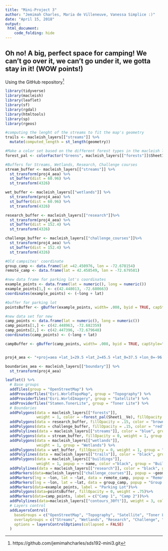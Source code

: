 ```yaml
---
title: "Mini-Project 3"
author: "Jemimah Charles, Maria de Villeneuve, Vanessa Simplice :)"
date: "April 15, 2018"
output: 
 html_document:
    code_folding: hide
---
```

## Oh no! A big, perfect space for camping! We can't go over it, we can't go under it, we gotta stay in it! (WOW points!)

Using the GitHub repository[^1]

[^1]: https://github.com/jemimahcharles/sds192-mini3.git

```r
library(tidyverse)
library(macleish)
library(leaflet)
library(sf)
library(rgdal)
library(htmltools)
library(sp)
library(rgeos)

#computing the lenght of the streams to fit the map's geometry
trails <- macleish_layers[["streams"]] %>%
  mutate(computed_length = st_length(geometry))

#Make a color set based on the different forest types in the macleish layer of forest
forest_pal <- colorFactor("Greens", macleish_layers[["forests"]]$Sheet1__Ve)

#Buffers for Streams, Wetlands, Research, Challenge courses
stream_buffer <- macleish_layers[["streams"]] %>%
  st_transform(proj4_aea) %>%
  st_buffer(dist = 60.96) %>%
  st_transform(4326)

wet_buffer <- macleish_layers[["wetlands"]] %>%
  st_transform(proj4_aea) %>%
  st_buffer(dist = 60.96) %>%
  st_transform(4326)

research_buffer <- macleish_layers[["research"]]%>%
  st_transform(proj4_aea) %>%
  st_buffer(dist = 152.4) %>%
  st_transform(4326)

challenge_buffer <- macleish_layers[["challenge_courses"]]%>%
  st_transform(proj4_aea) %>%
  st_buffer(dist = 152.4) %>%
  st_transform(4326)

#Old campsites' coordinate
group_camp <- data.frame(lat =42.450976, lon = -72.678154)
remote_camp <- data.frame(lat = 42.458549, lon = -72.679581)

#new data frame for parking lot's coordinates
example_points <- data.frame(lat = numeric(), long = numeric())
example_points[1,] <- c(42.448013, -72.680663)
coordinates(example_points) <- (~long + lat)

#buffer for parking lot
pointsBuffer <- gBuffer(example_points, width= .008, byid = TRUE, capStyle="ROUND", joinStyle="ROUND")

#new data set for new 
camp_points <- data.frame(lat = numeric(), long = numeric())
camp_points[1,] <- c(42.448963, -72.682359)
camp_points[2,] <- c(42.447396, -72.679648)
coordinates(camp_points) <- (~long + lat)

campBuffer <- gBuffer(camp_points, width= .008, byid = TRUE, capStyle="ROUND", joinStyle="ROUND")


proj4_aea <- "+proj=aea +lat_1=29.5 +lat_2=45.5 +lat_0=37.5 +lon_0=-96 +x_0=0 +y_0=0 +ellps=GRS80 +datum=NAD83 +units=m +no_defs"

boundaries_aea <- macleish_layers[["boundary"]] %>%
  st_transform(proj4_aea)

leaflet() %>%
  # Base groups
  addTiles(group = "OpenStreetMap") %>%
  addProviderTiles("Esri.WorldTopoMap", group = "Topography") %>%
  addProviderTiles("Esri.WorldImagery", group = "Satellite") %>%
  addProviderTiles("Stamen.TonerLite", group = "Toner Lite") %>%
  # Boundaries
  addPolygons(data = macleish_layers[["forests"]], 
              weight = 1, color = ~forest_pal(Sheet1__Ve), fillOpacity = 0.85, popup = ~ Sheet1__Na, group = "Forest") %>%
  addPolygons(data = research_buffer, fillOpacity = .15, color = "brown", weight = 1, group = "Research") %>%
  addPolygons(data = challenge_buffer, fillOpacity = .15, color = "red", weight = 1, group = "Challenge") %>%
  addPolylines(data = macleish_layers[["streams"]], color = "blue", group = "Streams")%>%
  addPolygons(data = stream_buffer, fillOpacity = 0, weight = 1, group = "Streams") %>%
  addPolygons(data = macleish_layers[["wetlands"]], 
              weight = 1, group = "Wetlands") %>%
  addPolygons(data = wet_buffer, fillOpacity = 0, weight = 1, group = "Wetlands") %>%
  addPolylines(data = macleish_layers[["trails"]], color = "black", group = "Trails")%>%
  addPolygons(data = macleish_layers[["buildings"]], 
              weight = 1, popup = ~ name, color ="black", group = "Buildings") %>%
  addPolylines(data = macleish_layers[["research"]], color = "black", group = "Research")%>%
  addMarkers(data=macleish_layers[["challenge_courses"]], popup = ~geometry, label = "Challenge Course", group = "Challenge") %>%
  addMarkers(lng = ~lon, lat = ~lat, data = remote_camp, popup = "Remote Campsite") %>%
  addMarkers(lng = ~lon, lat = ~lat, data = group_camp, popup = "Group Campsite") %>%
  addMarkers(data=example_points, label = "Parking Lot")%>%
  addPolygons(data=pointsBuffer, fillOpacity = 0, weight = .75)%>%
  addMarkers(data=camp_points, label = c("Camp 1", "Camp 2"))%>%
  addPolylines(data=macleish_layers[["contours_30ft"]], weight = 3, color = "purple", group = "Topography of Macleish")%>%
  # Layers control
  addLayersControl(
    baseGroups = c("OpenStreetMap", "Topography", "Satellite", "Toner Lite"),
    overlayGroups = c("Streams", "Wetlands", "Research", "Challenge", "Topography of Macleish", "Forest"),
    options = layersControlOptions(collapsed = FALSE)
  )


```